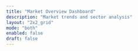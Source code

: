 ```yaml
---
title: "Market Overview Dashboard"
description: "Market trends and sector analysis"
layout: "2x2_grid"
mode: "both"
enabled: false
draft: false
---
```


<div class="grid grid-cols-1 gap-6 lg:grid-cols-2">

<ChartDisplay
  client:only="react"
  title="Live Signals Weekly Candlestick Chart"
  category="Live Trading Technical Analysis"
  description="Weekly OHLC candlestick view of live signals equity performance. Aggregates daily equity data into weekly candles for technical analysis."
  chartType="live-signals-weekly-candlestick"
/>

<ChartDisplay
  client:only="react"
  title="Apple Stock Reference"
  category="Reference Data"
  description="Interactive chart showing Apple stock high and low prices from July to December 2016. Data sourced from Plotly's public dataset."
  chartType="apple-stock"
/>

<ChartDisplay
  client:only="react"
  title="Bitcoin Portfolio Value Comparison"
  category="Bitcoin Performance"
  description="Multi-strategy Bitcoin trading vs buy-and-hold approach from 2014-2025. Active strategy: $1,000 → $113,312 (11,231% return)."
  chartType="portfolio-value-comparison"
/>

<ChartDisplay
  client:only="react"
  title="Live Signals Equity Curve"
  category="Live Trading Performance"
  description="Comprehensive live trading analysis showing equity curve, MFE (Maximum Favorable Excursion), and MAE (Maximum Adverse Excursion). Real-time performance from April to August 2025 with risk management insights."
  chartType="live-signals-equity-curve"
/>

</div>
